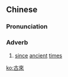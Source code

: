 {{also|古来}}
==Chinese==
{{zh-forms|s=古来}}

===Pronunciation===
{{zh-pron
|m=gǔlái
|c=gu2 loi4
|cat=adv
}}

===Adverb===
{{zh-adv}}

# {{lb|zh|literary}} [[since]] [[ancient]] [[time]]s

[[ko:古來]]
